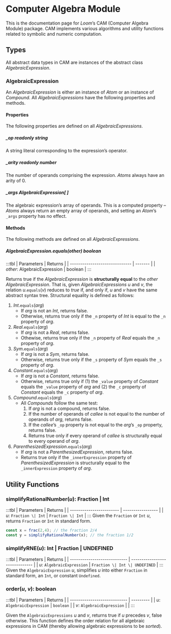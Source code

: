 
# Computer Algebra Module
This is the documentation page for _Loom_’s CAM (Computer Algebra Module) package. CAM implements various algorithms and utility functions related to symbolic and numeric computation.

## Types
All abstract data types in CAM are instances of the abstract class _AlgebraicExpression_.

### AlgebraicExpression
An _AlgebraicExpression_ is either an instance of _Atom_ or an instance of _Compound_. All _AlgebraicExpressions_ have the following properties and methods.

#### Properties
The following properties are defined on all _AlgebraicExpressions_.

##### _op __readonly string__
A string literal corresponding to the expression’s operator.

##### _arity __readonly number__
The number of operands comprising the expression. _Atoms_ always have an arity of 0.

##### _args __AlgebraicExpression[ ]__  
The algebraic expression’s array of operands. This is a computed property – _Atoms_ always return an empty array of operands, and setting an _Atom_’s `_args` property has no effect.

#### Methods 
The following methods are defined on all _AlgebraicExpressions_.

##### _AlgebraicExpression_.equals(_other_) __boolean__

:::tbl
| Parameters                     | Returns |
| ------------------------------ | ------- |
| ${other:}$ AlgebraicExpression | boolean |
:::

Returns true if the _AlgebraicExpression_ is __structurally equal__ to the ${other}$ _AlgebraicExpression_. That is, given _AlgebraicExpressions_ ${u}$ and ${v,}$ the relation ${u.\texttt{equals}(v)}$ reduces to _true_ if, and only if, ${u}$ and ${v}$ have the same abstract syntax tree. Structural equality is defined as follows: 

1. ${Int.\texttt{equals}(arg)}$
	- If _arg_ is not an _Int_, returns false.
	- Otherwise, returns true only if the `_n` property of _Int_ is equal to the `_n` property of _arg_.
2. ${Real.\texttt{equals}(arg)}$
	- If _arg_ is not a _Real_, returns false.
	- Othewise, returns true only if the `_n` property of _Real_ equals the `_n` property of _arg_.
3. ${Sym.\texttt{equals}(arg)}$
	- If _arg_ is not a _Sym_, returns false.
	- Otherwise, returns true only if the `_s` property of _Sym_ equals the `_s` property of _arg_.
3. ${Constant.\texttt{equals}(arg)}$
	- If _arg_ is not a _Constant_, returns false.
	- Otherwise, returns true only if (1) the `_value` property of _Constant_ equals the `_value` property of _arg_ and (2) the `_c` property of _Constant_ equals the `_c` property of _arg_.
4. ${Compound.\texttt{equals}(arg)}$
	- All _Compounds_ follow the same test:
		1. If _arg_ is not a compound, returns false. 
		2. If the number of operands of _callee_ is not equal to the number of operands of _arg_, returns false. 
		3. If the _callee_’s `_op` property is not equal to the _arg_’s `_op` property, returns false. 
		4. Returns true only if every operand of _callee_ is structurally equal to
		every operand of _arg_.
5. ${ParenthesizedExpression.\texttt{equals}(arg)}$
	- If _arg_ is not a _ParenthesizedExpression_, returns false.
	- Returns true only if the `_innerExpression` property of _ParenthesizedExpression_ is structurally equal to the `_innerExpression` property of _arg_.

## Utility Functions
### simplifyRationalNumber(_u_): __Fraction | Int__
:::tbl
| Parameters               | Returns           |
| ------------------------ | ----------------- |
| ${u:}$ `Fraction \| Int` | `Fraction \| Int` |
:::
Given the `Fraction` or `Int` ${u,}$ returns `Fraction` or `Int` in standard form.

~~~ts
const x = frac(2,4); // the fraction 2/4
const y = simplifyRationalNumber(x); // the fraction 1/2
~~~

### simplifyRNE(_u_): __Int | Fraction | UNDEFINED__
:::tbl
| Parameters                   | Returns                        |
| ---------------------------- | ------------------------------ |
| ${u:}$ `AlgebraicExpression` | `Fraction \| Int \| UNDEFINED` |
:::
Given the `AlgebraicExpression` ${u,}$ simplifies ${u}$ into either `Fraction` in standard form, an `Int`, or constant `Undefined`.

### order(_u_, _v_): __boolean__
:::tbl
| Parameters                   | Returns   |
| ---------------------------- | --------- |
| ${u:}$ `AlgebraicExpression` | `boolean` |
| ${v:}$ `AlgebraicExpression` |           |
:::

Given the `AlgebraicExpressions` ${u}$ and ${v,}$ returns true if ${u}$ precedes ${v,}$ false otherwise. This function defines the order relation for all algebraic expressions in CAM (thereby allowing algebraic expressions to be _sorted_).